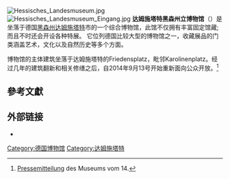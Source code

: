 {{expand German}}

[[File:Hessisches_Landesmuseum.jpg|thumb]]
[[File:Hessisches_Landesmuseum_Eingang.jpg|thumb]]
'''达姆施塔特黑森州立博物馆'''（{{lang-de|Das Hessische Landesmuseum in Darmstadt}}）是坐落于德国[[黑森州|黑森州]][[达姆施塔特|达姆施塔特]]市的一个综合博物馆，此馆不仅拥有丰富固定馆藏; 而且不时还会开设各种特展。 它位列德国比较大型的博物馆之一，收藏展品的门类涵盖艺术，文化以及自然历史等多个方面。

博物馆的主体建筑坐落于达姆施塔特的Friedensplatz，毗邻Karolinenplatz。经过几年的建筑翻新和相关修缮之后，自2014年9月13号开始重新面向公众开放。<ref>[https://www.idw-online.de/de/news596180 Pressemitteilung] {{Wayback|url=https://www.idw-online.de/de/news596180 |date=20160304044453 }} des Museums vom 14.</ref>

== 參考文獻==
<references />

==外部链接==
{{commonscat}}
*{{official}}
{{coord|display=title}}
{{normdaten}}
{{DEFAULTSORT:Hessische Landesmuseum}}
[[Category:德国博物馆|Category:德国博物馆]]
[[Category:达姆施塔特|Category:达姆施塔特]]